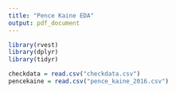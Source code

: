 ```yaml
---
title: "Pence Kaine EDA"
output: pdf_document
---
```


```r
library(rvest)
library(dplyr)
library(tidyr)
```


```r
checkdata = read.csv("checkdata.csv")
pencekaine = read.csv("pence_kaine_2016.csv")
```

